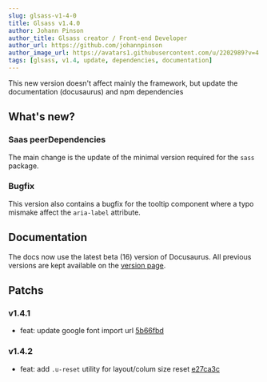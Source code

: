 ```yaml
---
slug: glsass-v1-4-0
title: Glsass v1.4.0
author: Johann Pinson
author_title: Glsass creator / Front-end Developer
author_url: https://github.com/johannpinson
author_image_url: https://avatars1.githubusercontent.com/u/2202989?v=4
tags: [glsass, v1.4, update, dependencies, documentation]
---
```


This new version doesn't affect mainly the framework, but update the
documentation (docusaurus) and npm dependencies

<!--truncate-->

## What's new?

### Saas peerDependencies

The main change is the update of the minimal version required for the `sass`
package.

### Bugfix

This version also contains a bugfix for the tooltip component where a typo
mismake affect the `aria-label` attribute.

## Documentation

The docs now use the latest beta (16) version of Docusaurus. All previous
versions are kept available on the [version page](/versions).

## Patchs

### v1.4.1

- feat: update google font import url
  [5b66fbd](https://github.com/johannpinson/glsass/commit/5b66fbd9d89068ecb498db3b9abdfb667406d1c4)

### v1.4.2

- feat: add `.u-reset` utility for layout/colum size reset
  [e27ca3c](https://github.com/johannpinson/glsass/commit/e27ca3cff682b9677026bd8f2a601edb7fbc0173)
